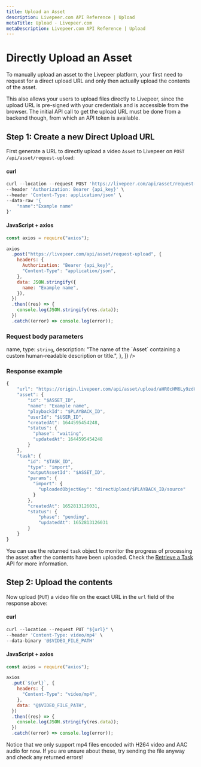 ```yaml
---
title: Upload an Asset
description: Livepeer.com API Reference | Upload
metaTitle: Upload - Livepeer.com
metaDescription: Livepeer.com API Reference | Upload
---
```


# Directly Upload an Asset

To manually upload an asset to the Livepeer platform, your first need to request
for a direct upload URL and only then actually upload the contents of the asset.

This also allows your users to upload files directly to Livepeer, since the
upload URL is pre-signed with your credentials and is accessible from the
browser. The initial API call to get the upload URL must be done from a backend
though, from which an API token is available.

## Step 1: Create a new Direct Upload URL

First generate a URL to directly upload a video `Asset` to Livepeer on
`POST /api/asset/request-upload`:

#### curl

```jsx
curl --location --request POST 'https://livepeer.com/api/asset/request-upload' \
--header 'Authorization: Bearer {api_key}' \
--header 'Content-Type: application/json' \
--data-raw '{
    "name":"Example name"
}'
```

#### JavaScript + axios

```javascript
const axios = require("axios");

axios
  .post("https://livepeer.com/api/asset/request-upload", {
    headers: {
      Authorization: "Bearer {api_key}",
      "Content-Type": "application/json",
    },
    data: JSON.stringify({
      name: "Example name",
    }),
  })
  .then((res) => {
    console.log(JSON.stringify(res.data));
  })
  .catch((error) => console.log(error));
```

### Request body parameters

<Table
  data={[
    {
      parameter: <code>name</code>,
      type: <code>string</code>,
      description:
        "The name of the `Asset` containing a custom human-readable description or title.",
    },
  ]}
/>

### Response example

```jsx
{
    "url": "https://origin.livepeer.com/api/asset/upload/aHR0cHM6Ly9zdG9yYWdlLmdvb2dsZWFwaXMuY29tL2xwLW55Yy12b2QtbW9uc3Rlci9kaXJlY3RVcGxvYWQvNjI3OHQyZWlrY2JqZXUxNC9zb3VyY2U%2F...",
    "asset": {
        "id": "$ASSET_ID",
        "name": "Example name",
        "playbackId": "$PLAYBACK_ID",
        "userId": "$USER_ID",
        "createdAt": 1644595454248,
        "status": {
          "phase": "waiting",
          "updatedAt": 1644595454248
        }
    },
    "task": {
        "id": "$TASK_ID",
        "type": "import",
        "outputAssetId": "$ASSET_ID",
        "params": {
          "import": {
            "uploadedObjectKey": "directUpload/$PLAYBACK_ID/source"
          }
        },
        "createdAt": 1652813126031,
        "status": {
            "phase": "pending",
            "updatedAt": 1652813126031
        }
    }
}
```

You can use the returned `task` object to monitor the progress of processing the
asset after the contents have been uploaded. Check the
[Retrieve a Task](/docs/api-reference/vod/list-tasks#retrieve-a-task) API for
more information.

## Step 2: Upload the contents

Now upload (`PUT`) a video file on the exact URL in the `url` field of the
response above:

#### curl

```jsx
curl --location --request PUT "${url}" \
--header 'Content-Type: video/mp4' \
--data-binary '@$VIDEO_FILE_PATH'
```

#### JavaScript + axios

```javascript
const axios = require("axios");

axios
  .put(`${url}`, {
    headers: {
      "Content-Type": "video/mp4",
    },
    data: "@$VIDEO_FILE_PATH",
  })
  .then((res) => {
    console.log(JSON.stringify(res.data));
  })
  .catch((error) => console.log(error));
```

Notice that we only support mp4 files encoded with H264 video and AAC audio for
now. If you are unsure about these, try sending the file anyway and check any
returned errors!
